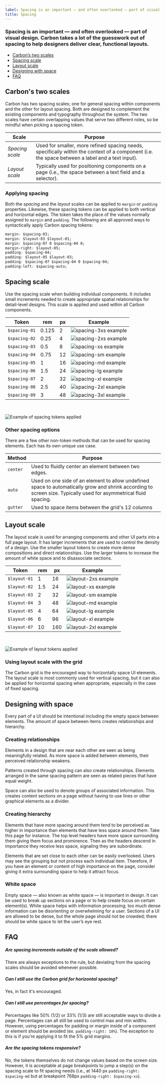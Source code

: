 ```yaml
---
label: Spacing is an important — and often overlooked — part of visual design. Carbon takes a lot of the guesswork out of spacing to help designers deliver clear, functional layouts.
title: Spacing
---
```


### Spacing is an important — and often overlooked — part of visual design. Carbon takes a lot of the guesswork out of spacing to help designers deliver clear, functional layouts.

<AnchorLinks>

- [Carbon’s two scales](#carbons-two-scales)
- [Spacing scale](#spacing-scale)
- [Layout scale](#layout-scale)
- [Designing with space](#designing-with-space)
- [FAQ](#faq)

</AnchorLinks>

## Carbon's two scales

Carbon has two spacing scales; one for general spacing within components and the other for layout spacing. Both are designed to complement the existing components and typography throughout the system. The two scales have certain overlapping values that serve two different roles, so be mindful when picking a spacing token.

| Scale           | Purpose                                                                                                                                         |     |
| --------------- | ----------------------------------------------------------------------------------------------------------------------------------------------- | --- |
| _Spacing scale_ | Used for smaller, more refined spacing needs, specifically within the context of a component (i.e. the space between a label and a text input). |     |
| _Layout scale_  | Typically used for positioning components on a page (i.e., the space between a text field and a selector).                                      |     |

### Applying spacing

Both the _spacing_ and the _layout_ scales can be applied to `margin` or `padding` properties. Likewise, these spacing tokens can be applied to both vertical and horizontal edges. The token takes the place of the values normally assigned to `margin` and `padding`. The following are all approved ways to syntactically apply Carbon spacing tokens:

```css
margin: $spacing-03;
margin: $layout-03 $layout-01;
margin: $spacing-07 0 $spacing-04 0;
margin-right: $layout-05;
padding: $spacing-04;
padding: $layout-05 $layout-03;
padding: $spacing-07 $spacing-04 0 $spacing-04;
padding-left: $spacing-auto;
```

## Spacing scale

Use the spacing scale when building individual components. It includes small increments needed to create appropriate spatial relationships for detail-level designs. This scale is applied and used within all Carbon components.

| Token         | rem   | px  | Example                                       |
| ------------- | ----- | --- | --------------------------------------------- |
| `$spacing-01` | 0.125 | 2   | ![spacing-3xs example](images/spacing-3.svg)  |
| `$spacing-02` | 0.25  | 4   | ![spacing-2xs example](images/spacing-4.svg)  |
| `$spacing-03` | 0.5   | 8   | ![spacing-xs example](images/spacing-5.svg)   |
| `$spacing-04` | 0.75  | 12  | ![spacing-sm example](images/spacing-6.svg)   |
| `$spacing-05` | 1     | 16  | ![spacing-md example](images/spacing-7.svg)   |
| `$spacing-06` | 1.5   | 24  | ![spacing-lg example](images/spacing-8.svg)   |
| `$spacing-07` | 2     | 32  | ![spacing-xl example](images/spacing-9.svg)   |
| `$spacing-08` | 2.5   | 40  | ![spacing-2xl example](images/spacing-10.svg) |
| `$spacing-09` | 3     | 48  | ![spacing-3xl example](images/spacing-11.svg) |

<br />

<ImageComponent cols="8" caption="Example of spacing tokens applied">

![Example of spacing tokens applied](images/spacing-1_revised.png)

</ImageComponent>

### Other spacing options

There are a few other non-token methods that can be used for spacing elements. Each has its own unique use case.

| Method   | Purpose                                                                                                                                                           |     |
| -------- | ----------------------------------------------------------------------------------------------------------------------------------------------------------------- | --- |
| `center` | Used to fluidly center an element between two edges.                                                                                                              |     |
| `auto`   | Used on one side of an element to allow undefined space to automatically grow and shrink according to screen size. Typically used for asymmetrical fluid spacing. |     |
| `gutter` | Used to space items between the grid's 12 columns                                                                                                                 |     |

## Layout scale

The layout scale is used for arranging components and other UI parts into a full page layout. It has larger increments that are used to control the density of a design. Use the smaller layout tokens to create more dense compositions and direct relationships. Use the larger tokens to increase the amount of white space and to disassociate sections.

| Token        | rem | px  | Example                                      |
| ------------ | --- | --- | -------------------------------------------- |
| `$layout-01` | 1   | 16  | ![layout-2xs example](images/spacing-12.svg) |
| `$layout-02` | 1.5 | 24  | ![layout-xs example](images/spacing-13.svg)  |
| `$layout-03` | 2   | 32  | ![layout-sm example](images/spacing-14.svg)  |
| `$layout-04` | 3   | 48  | ![layout-md example](images/spacing-15.svg)  |
| `$layout-05` | 4   | 64  | ![layout-lg example](images/spacing-16.svg)  |
| `$layout-06` | 6   | 96  | ![layout-xl example](images/spacing-17.svg)  |
| `$layout-07` | 10  | 160 | ![layout-2xl example](images/spacing-18.svg) |

<br />

<ImageComponent cols="12" caption="Example of layout tokens applied">

![Example of layout tokens applied](images/layout_revised.png)

</ImageComponent>

### Using layout scale with the grid

The Carbon grid is the encouraged way to horizontally space UI elements. The layout scale is most commonly used for vertical spacing, but it can also be applied for horizontal spacing when appropriate, especially in the case of fixed spacing.

## Designing with space

Every part of a UI should be intentional including the empty space between elements. The amount of space between items creates relationships and hierarchy.

### Creating relationships

Elements in a design that are near each other are seen as being meaningfully related. As more space is added between elements, their perceived relationship weakens.

Patterns created through spacing can also create relationships. Elements arranged in the same spacing pattern are seen as related pieces that have equal weight.

Space can also be used to denote groups of associated information. This creates content sections on a page without having to use lines or other graphical elements as a divider.

### Creating hierarchy

Elements that have more spacing around them tend to be perceived as higher in importance than elements that have less space around them. Take this page for instance. The top level headers have more space surrounding them giving them focus and prominence. Then as the headers descend in importance they receive less space, signaling they are subordinate.

Elements that are set close to each other can be easily overlooked. Users may see the grouping but not process each individual item. Therefore, if you have an element or content of high importance on the page, consider giving it extra surrounding space to help it attract focus.

### White space

Empty space — also known as white space — is important in design. It can be used to break up sections on a page or to help create focus on certain element(s). White space helps with information processing; too much dense information can be disorienting or overwhelming for a user. Sections of a UI are allowed to be dense, but the whole page should not be crowded; there should be white space to let the user’s eye rest.

## FAQ

##### Are spacing increments outside of the scale allowed?

There are always exceptions to the rule, but deviating from the spacing scales should be avoided whenever possible.

##### Can I still use the Carbon grid for horizontal spacing?

Yes, in fact it's encouraged.

##### Can I still use percentages for spacing?

Percentages like 50% (1/2) or 33% (1/3) are still acceptable ways to divide a page. Percentages can all still be used to control max and min widths. However, using percentages for padding or margin inside of a component or element should be avoided (ex. `padding-right: 10%`). The exception to this is if you’re applying it to fit the 5% grid margins.

##### Are the spacing tokens responsive?

No, the tokens themselves do not change values based on the screen size. However, it is acceptable at page breakpoints to jump a step(s) on the spacing scale to fit spacing needs (i.e., at 1440 px `padding-right: $spacing-md` but at breakpoint 768px `padding-right: $spacing-xs`).
